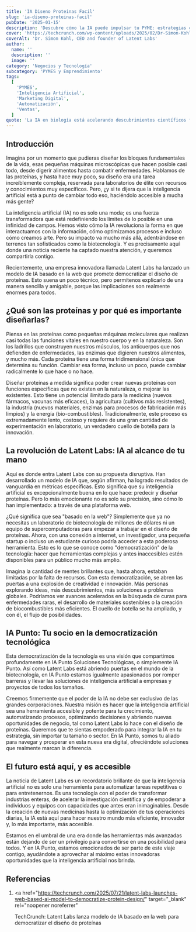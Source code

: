 ```yaml
---
title: 'IA Diseno Proteinas Facil'
slug: 'ia-diseno-proteinas-facil'
pubDate: '2025-01-15'
description: 'Descubre cómo la IA puede impulsar tu PYME: estrategias concretas de marketing, automatización y datos para aumentar ventas.'
cover: 'https://techcrunch.com/wp-content/uploads/2025/02/Dr-Simon-Kohl-CEO-and-Founder-of-Latent-Labs-e1739199819495.jpg?w=1024'
coverAlt: 'Dr. Simon Kohl, CEO and founder of Latent Labs'
author:
  name: ''
  description: ''
  image: ''
category: 'Negocios y Tecnología'
subcategory: 'PYMES y Emprendimiento'
tags:
  [
    'PYMES',
    'Inteligencia Artificial',
    'Marketing Digital',
    'Automatización',
    'Ventas',
  ]
quote: 'La IA en biología está acelerando descubrimientos científicos fundamentales. — Carlos Monnery'
---
```

<h2 id="introduccion">Introducción</h2>

Imagina por un momento que pudieras diseñar los bloques fundamentales de la vida, esas pequeñas máquinas microscópicas que hacen posible casi todo, desde digerir alimentos hasta combatir enfermedades. Hablamos de las proteínas, y hasta hace muy poco, su diseño era una tarea increíblemente compleja, reservada para laboratorios de élite con recursos y conocimientos muy específicos. Pero, ¿y si te dijera que la inteligencia artificial está a punto de cambiar todo eso, haciéndolo accesible a mucha más gente?

La inteligencia artificial (IA) no es solo una moda; es una fuerza transformadora que está redefiniendo los límites de lo posible en una infinidad de campos. Hemos visto cómo la IA revoluciona la forma en que interactuamos con la información, cómo optimizamos procesos e incluso cómo creamos arte. Pero su impacto va mucho más allá, adentrándose en terrenos tan sofisticados como la biotecnología. Y es precisamente aquí donde una noticia reciente ha captado nuestra atención, y queremos compartirla contigo.

Recientemente, una empresa innovadora llamada Latent Labs ha lanzado un modelo de IA basado en la web que promete democratizar el diseño de proteínas. Esto suena un poco técnico, pero permítenos explicarlo de una manera sencilla y amigable, porque las implicaciones son realmente enormes para todos.

<h2 id="que-son-las-proteinas-y-por-que-es-importante-disenarlas">
  ¿Qué son las proteínas y por qué es importante diseñarlas?
</h2>

Piensa en las proteínas como pequeñas máquinas moleculares que realizan casi todas las funciones vitales en nuestro cuerpo y en la naturaleza. Son los ladrillos que construyen nuestros músculos, los anticuerpos que nos defienden de enfermedades, las enzimas que digieren nuestros alimentos, y mucho más. Cada proteína tiene una forma tridimensional única que determina su función. Cambiar esa forma, incluso un poco, puede cambiar radicalmente lo que hace o no hace.

Diseñar proteínas a medida significa poder crear nuevas proteínas con funciones específicas que no existen en la naturaleza, o mejorar las existentes. Esto tiene un potencial ilimitado para la medicina (nuevos fármacos, vacunas más eficaces), la agricultura (cultivos más resistentes), la industria (nuevos materiales, enzimas para procesos de fabricación más limpios) y la energía (bio-combustibles). Tradicionalmente, este proceso es extremadamente lento, costoso y requiere de una gran cantidad de experimentación en laboratorio, un verdadero cuello de botella para la innovación.

<h2 id="la-revolucion-de-latent-labs-ia-al-alcance-de-tu-mano">
  La revolución de Latent Labs: IA al alcance de tu mano
</h2>

Aquí es donde entra Latent Labs con su propuesta disruptiva. Han desarrollado un modelo de IA que, según afirman, ha logrado resultados de vanguardia en métricas específicas. Esto significa que su inteligencia artificial es excepcionalmente buena en lo que hace: predecir y diseñar proteínas. Pero lo más emocionante no es solo su precisión, sino cómo lo han implementado: a través de una plataforma web.

¿Qué significa que sea "basado en la web"? Simplemente que ya no necesitas un laboratorio de biotecnología de millones de dólares ni un equipo de supercomputadoras para empezar a trabajar en el diseño de proteínas. Ahora, con una conexión a internet, un investigador, una pequeña startup o incluso un estudiante curioso podría acceder a esta poderosa herramienta. Esto es lo que se conoce como "democratización" de la tecnología: hacer que herramientas complejas y antes inaccesibles estén disponibles para un público mucho más amplio.

Imagina la cantidad de mentes brillantes que, hasta ahora, estaban limitadas por la falta de recursos. Con esta democratización, se abren las puertas a una explosión de creatividad e innovación. Más personas explorando ideas, más descubrimientos, más soluciones a problemas globales. Podríamos ver avances acelerados en la búsqueda de curas para enfermedades raras, el desarrollo de materiales sostenibles o la creación de biocombustibles más eficientes. El cuello de botella se ha ampliado, y con él, el flujo de posibilidades.

<h2 id="ia-punto-tu-socio-en-la-democratizacion-tecnologica">
  IA Punto: Tu socio en la democratización tecnológica
</h2>

Esta democratización de la tecnología es una visión que compartimos profundamente en IA Punto Soluciones Tecnológicas, o simplemente IA Punto. Así como Latent Labs está abriendo puertas en el mundo de la biotecnología, en IA Punto estamos igualmente apasionados por romper barreras y llevar las soluciones de inteligencia artificial a empresas y proyectos de todos los tamaños.

Creemos firmemente que el poder de la IA no debe ser exclusivo de las grandes corporaciones. Nuestra misión es hacer que la inteligencia artificial sea una herramienta accesible y potente para tu crecimiento, automatizando procesos, optimizando decisiones y abriendo nuevas oportunidades de negocio, tal como Latent Labs lo hace con el diseño de proteínas. Queremos que te sientas empoderado para integrar la IA en tu estrategia, sin importar tu tamaño o sector. En IA Punto, somos tu aliado para navegar y prosperar en esta nueva era digital, ofreciéndote soluciones que realmente marcan la diferencia.

<h2 id="el-futuro-esta-aqui-y-es-accesible">
  El futuro está aquí, y es accesible
</h2>

La noticia de Latent Labs es un recordatorio brillante de que la inteligencia artificial no es solo una herramienta para automatizar tareas repetitivas o para entretenernos. Es una tecnología con el poder de transformar industrias enteras, de acelerar la investigación científica y de empoderar a individuos y equipos con capacidades que antes eran inimaginables. Desde la creación de nuevas medicinas hasta la optimización de tus operaciones diarias, la IA está aquí para hacer nuestro mundo más eficiente, innovador y, lo más importante, más accesible.

Estamos en el umbral de una era donde las herramientas más avanzadas están dejando de ser un privilegio para convertirse en una posibilidad para todos. Y en IA Punto, estamos emocionados de ser parte de este viaje contigo, ayudándote a aprovechar al máximo estas innovadoras oportunidades que la inteligencia artificial nos brinda.

<h2 id="referencias">Referencias</h2>

1. <a
     href="https://techcrunch.com/2025/07/21/latent-labs-launches-web-based-ai-model-to-democratize-protein-design/"
     target="_blank"
     rel="noopener noreferrer"
   >
     TechCrunch: Latent Labs lanza modelo de IA basado en la web para
     democratizar el diseño de proteínas
   </a>
